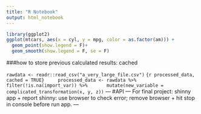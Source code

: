 ```yaml
---
title: "R Notebook"
output: html_notebook
---
```


```r
library(ggplot2)
ggplot(mtcars, aes(x = cyl, y = mpg, color = as.factor(am))) +
  geom_point(show.legend = F)+
  geom_smooth(show.legend = F, se = F)
```

###how to store previous calculated results: cached

`
    rawdata <- readr::read_csv("a_very_large_file.csv")
`
`{r processed_data, cached = TRUE}
    processed_data <- rawdata %>%
      filter(!is.na(import_var)) %>%
      mutate(new_variable = complicated_transformation(x, y, z))
`
---
#API
---
For final project: shinny app + report
  shinny: use browser to check error; remove browser + hit stop in console before run app.
---
